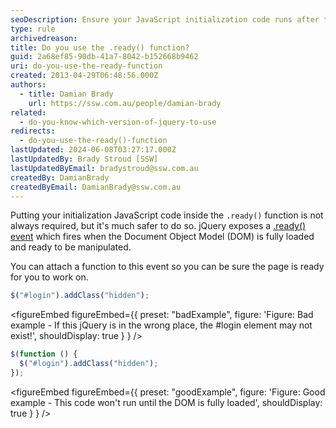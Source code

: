 ```yaml
---
seoDescription: Ensure your JavaScript initialization code runs after the page's DOM is fully loaded and ready for manipulation by utilizing the .ready() function.
type: rule
archivedreason:
title: Do you use the .ready() function?
guid: 2a68ef85-90db-41a7-8042-b152668b9462
uri: do-you-use-the-ready-function
created: 2013-04-29T06:48:56.000Z
authors:
  - title: Damian Brady
    url: https://ssw.com.au/people/damian-brady
related:
  - do-you-know-which-version-of-jquery-to-use
redirects:
  - do-you-use-the-ready()-function
lastUpdated: 2024-06-08T03:27:17.000Z
lastUpdatedBy: Brady Stroud [SSW]
lastUpdatedByEmail: bradystroud@ssw.com.au
createdBy: DamianBrady
createdByEmail: DamianBrady@ssw.com.au
---
```


Putting your initialization JavaScript code inside the `.ready()` function is not always required, but it's much safer to do so.
jQuery exposes a [.ready() event](https://api.jquery.com/ready) which fires when the Document Object Model (DOM) is fully loaded and ready to be manipulated.

You can attach a function to this event so you can be sure the page is ready for you to work on.

```js
$("#login").addClass("hidden");
```

<figureEmbed figureEmbed={{
  preset: "badExample",
  figure: 'Figure: Bad example - If this jQuery is in the wrong place, the #login element may not exist!',
  shouldDisplay: true
} } />


```js
$(function () {
  $("#login").addClass("hidden");
});
```

<figureEmbed figureEmbed={{
  preset: "goodExample",
  figure: 'Figure: Good example - This code won\'t run until the DOM is fully loaded',
  shouldDisplay: true
} } />
